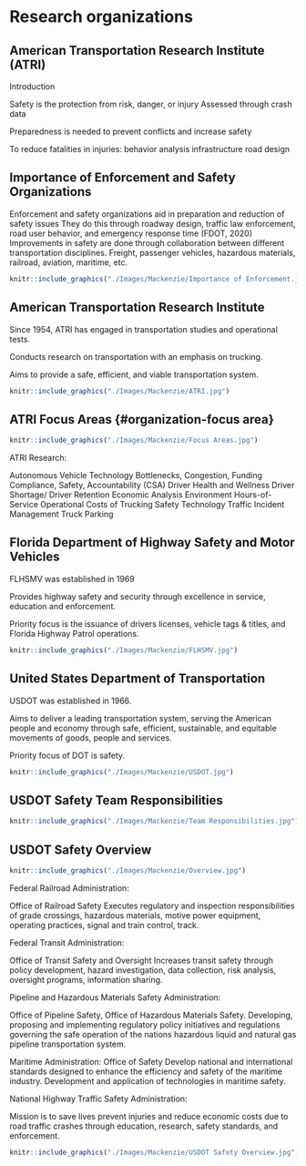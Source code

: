 # Research organizations {#organization}
## American Transportation Research Institute (ATRI) {#organization-ATRI}
Introduction

Safety is the protection from risk, danger, or injury
Assessed through crash data

Preparedness is needed to prevent conflicts and increase safety

To reduce fatalities in injuries:
behavior analysis
infrastructure 
road design

## Importance of Enforcement and Safety Organizations {#organization-imp}
Enforcement and safety organizations aid in preparation and reduction of safety issues
They do this through roadway design, traffic law enforcement, road user behavior, and emergency response time (FDOT, 2020)
Improvements in safety are done through collaboration between different transportation disciplines.
Freight, passenger vehicles, hazardous materials, railroad, aviation, maritime, etc.

```r
knitr::include_graphics("./Images/Mackenzie/Importance of Enforcement.jpg")
```
## American Transportation Research Institute {#organization-ATRIOrganization}
Since 1954, ATRI has engaged in transportation studies and operational tests.

Conducts research on transportation with an emphasis on trucking.

Aims to provide a safe, efficient, and viable transportation system.

```r
knitr::include_graphics("./Images/Mackenzie/ATRI.jpg")
```

## ATRI Focus Areas {#organization-focus area}


```r
knitr::include_graphics("./Images/Mackenzie/Focus Areas.jpg")
```

ATRI Research:

Autonomous Vehicle Technology
Bottlenecks, Congestion, Funding
Compliance, Safety, Accountability (CSA)
Driver Health and Wellness
Driver Shortage/ Driver Retention
Economic Analysis
Environment
Hours-of-Service
Operational Costs of Trucking
Safety
Technology
Traffic Incident Management
Truck Parking

## Florida Department of Highway Safety and Motor Vehicles {#organization-highwaysafety}

FLHSMV was established in 1969

Provides highway safety and security through excellence in service, education and enforcement.

Priority focus is the issuance of drivers licenses, vehicle tags & titles, and Florida Highway Patrol operations.

```r
knitr::include_graphics("./Images/Mackenzie/FLHSMV.jpg")
```

## United States Department of Transportation {#organization-usdot}

USDOT was established in 1966. 

Aims to deliver a leading transportation system, serving the American people and economy through safe, efficient, sustainable, and equitable movements of goods, people and services.

Priority focus of DOT is safety.

```r
knitr::include_graphics("./Images/Mackenzie/USDOT.jpg")
```

## USDOT Safety Team Responsibilities {#organization-usdotsafety}

```r
knitr::include_graphics("./Images/Mackenzie/Team Responsibilities.jpg")
```

## USDOT Safety Overview {#organization-overview}

```r
knitr::include_graphics("./Images/Mackenzie/Overview.jpg")
```

Federal Railroad Administration:

Office of Railroad Safety
Executes regulatory and inspection responsibilities of grade crossings, hazardous materials, motive power equipment, operating practices, signal and train control, track.

Federal Transit Administration:

Office of Transit Safety and Oversight
Increases transit safety through policy development, hazard investigation, data collection, risk analysis, oversight programs, information sharing.

Pipeline and Hazardous Materials Safety Administration:

Office of Pipeline Safety, Office of Hazardous Materials Safety.
Developing, proposing and implementing regulatory policy initiatives and regulations governing the safe operation of the nations hazardous liquid and natural gas pipeline transportation system.

Maritime Administration:
Office of Safety
Develop national and international standards designed to enhance the efficiency and safety of the maritime industry. 
Development and application of technologies in maritime safety.

National Highway Traffic Safety Administration:

Mission is to save lives prevent injuries and reduce economic costs due to road traffic crashes through education, research, safety standards, and enforcement.


```r
knitr::include_graphics("./Images/Mackenzie/USDOT Safety Overview.jpg")
```



